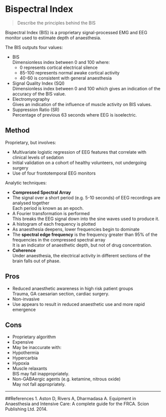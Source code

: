 # Bispectral Index


> Describe the principles behind the BIS 

Bispectral Index (BIS) is a proprietary signal-processed EMG and EEG monitor used to estimate depth of anaesthesia.

The BIS outputs four values:

* BIS\
Dimensionless index between 0 and 100 where:
    * 0 represents cortical electrical silence
    * 85-100 represents normal awake cortical activity
    * 40-60 is consistent with general anaesthesia
* Signal Quality Index (SQI)\
Dimensionless index between 0 and 100 which gives an indication of the accuracy of the BIS value.
* Electromyography\
Gives an indication of the influence of muscle activity on BIS values.
* Suppression Ratio (SR)\
Percentage of previous 63 seconds where EEG is isoelectric.

## Method

Proprietary, but involves:

* Multivariate logistic regression of EEG features that correlate with clinical levels of sedation
* Initial validation on a cohort of healthy volunteers, not undergoing surgery
* Use of four frontotemporal EEG monitors

Analytic techniques:

* **Compressed Spectral Array**
 * The signal over a short period (e.g. 5-10 seconds) of EEG recordings are analysed together\
 Each period is known as an epoch.
 * A Fourier transformation is performed\
 This breaks the EEG signal down into the sine waves used to produce it.\
 * A histogram of each frequency is plotted
 * As anaesthesia deepens, lower frequencies begin to dominate
 * The **spectral edge frequency** is the frequency greater than 95% of the frequencies in the compressed spectral array\
 It is an indicator of anaesthetic depth, but not of drug concentration.
* **Coherence**\
Under anaesthesia, the electrical activity in different sections of the brain falls out of phase.

## Pros

* Reduced anaesthetic awareness in high risk patient groups\
Trauma, GA caesarian section, cardiac surgery.
* Non-invasive
* Use appears to result in reduced anaesthetic use and more rapid emergence

## Cons

* Proprietary algorithm
* Expensive
* May be inaccurate with:
 * Hypothermia
 * Hypercarbia
 * Hypoxia
 * Muscle relaxants\
 BIS may fall inappropriately.
 * Non-GABAergic agents (e.g. ketamine, nitrous oxide)  \
 May not fall appropriately.


 ---
 
 ##References
 1. Aston D, Rivers A, Dharmadasa A. Equipment in Anaesthesia and Intensive Care: A complete guide for the FRCA. Scion Publishing Ltd. 2014.

\